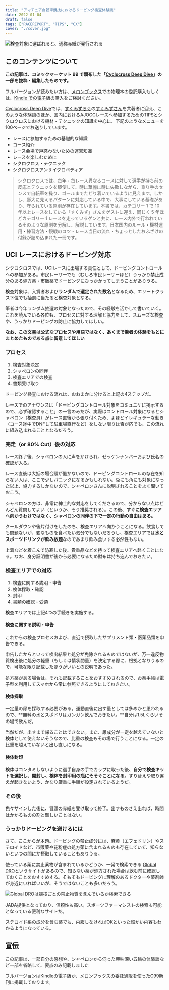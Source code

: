 ```yaml
---
title: "アマチュア自転車競技におけるドーピング検査体験談"
date: 2022-01-04
draft: false
tags: ["RACEREPORT", "TIPS", "CX"]
cover: "./cover.jpg"
---
```


![検査対象に選ばれると、通称赤紙が発行される](./cover.jpg)

## このコンテンツについて

**この記事は、コミックマーケット 99 で頒布した「[Cyclocross Deep Dive](https://amzn.to/3qJo6l8)」の一部を抜粋・編集したものです。**

フルバージョンが読みたい方は、[メロンブックス](https://www.melonbooks.co.jp/detail/detail.php?product_id=1163552)での物理本の委託購入もしくは、[Kindle での電子版](https://amzn.to/3qJo6l8)の購入をご検討ください。

<Amzn asin="B09NWBGVJD">

<LinkCard url="https://www.melonbooks.co.jp/detail/detail.php?product_id=1163552" />

[Cyclocross Deep Dive](https://amzn.to/3qJo6l8)では、[すくみずろぐ](https://skmzlog.com/)の[すくみずさん](https://twitter.com/skmzmw)を共著者に迎え、このような体験談のほか、国内におけるAJOCCレースへ参加するためのTIPSとシクロクロスにおける機材・テクニックの知識を中心に、下記のようなメニューを100ページでお送りしています。

- レースに参加するための基礎的な知識
- コース紹介
- レース会場で戸惑わないための運営知識
- レースを楽しむために
- シクロクロス・テクニック
- シクロクロスアンサイクロペディア

> シクロクロスでは、毎年・毎レース異なるコースに対して選手が持ち前の反応とテクニックを駆使して、時に華麗に時に失敗しながら、乗り手のセンスで自転車を操り、ゴールまでたどり着いているように見えます。しかし、膨大に見えるパターンに対応している中で、大事にしている基礎があり、守られている原則が存在しています。本書では、カテゴリー 1 で 10 年以上レースをしている「すくみず」さんをゲストに迎え、同じく 5 年ほどカテゴリー 1 レースを走っているゲンと共に、レース内外で行われているそのような原則を分解し、解説しています。日本国内のルール・機材運用・練習方法・観戦のコツ・レース当日の流れ・ちょっとしたおふざけの付録が詰め込まれた一冊です。

## UCI レースにおけるドーピング対応

シクロクロスでは、UCIレースに出場する責任として、ドーピングコントロールへの参加がある。市民レーサーでも（むしろ市民レーサーほど）うっかり禁止成分のある処方薬・市販薬でドーピングにひっかかってしまうことがありうる。

検査対象は、入賞者および**ランダムで選定された数名**となるため、エリートクラス下位でも抽選に当たると検査対象となる。

筆者は今年ランダム抽選の対象となったので、その経験を活かして書いていく。これを読んでいる各位も、プロセスに対する理解と協力をして、スムーズな検査や、うっかりドーピングの防止に協力してほしい。

**なお、この文書は公式なプロセスや用語ではなく、あくまで筆者の体験をもとにまとめたものである点に留意してほしい**

### プロセス

1. 検査対象決定
2. シャペロンの同伴
3. 検査エリアでの検査
4. 書類受け取り

ドーピング検査における流れは、おおまかに分けると上記の4ステップだ。

レースでのアナウンスは「ドーピングコントロール対象をコミュニケに掲示するので、必ず確認すること」の一言のみだが、実際はコントロール対象になるとシャペロン（検査員）がレース直後から張り付くため、よほどイレギュラーな動き（コース途中でDNFして駐車場直行など）をしない限りは否が応でも、この流れに組み込まれることとなるだろう。

### 完走（or 80% Cut）後の対応

レース終了後、シャペロンの人に声をかけられ、ゼッケンナンバーおよび氏名の確認が入る。

レース直後は大抵の場合頭が働かないので、ドーピングコントロールの存在を知らない人は、ここで少しパニックになるかもしれない。兎にも角にも対象になった以上、協力するしかないので、シャペロンさんに説明されることをよく聞いておこう。

シャペロンの方は、非常に紳士的な対応をしてくださるので、分からない点はどんどん質問してよい（というか、そう推奨される）。この後、**すぐに検査エリアへ向かうわけではなく、シャペロンの同伴の下で一定の行動の自由はある。**

クールダウンや後片付けをしたのち、検査エリアへ向かうことになる。飲食しても問題ないが、変なものを食べたい気分でもないだろうし、検査エリアでは**水とスポーツドリンクが飲み放題**なのであまり飲み食いする必然性もない。

上着などを着こんで防寒した後、貴重品などを持って検査エリアへ赴くことになる。なお、身分証明書が後から必要になるため財布は持ち込んでおきたい。

### 検査エリアでの対応

1. 検査に関する説明・申告
2. 検体採取・確認
3. 封印
4. 書類の確認・受領

検査エリアでは上記4つの手続きを実施する。

#### 検査に関する説明・申告

これからの検査プロセスおよび、直近で摂取したサプリメント類・医薬品類を申告できる。

申告したからといって検出結果と処分が免除されるものではないが、万一違反物質検出後に処分の軽重（もしくは情状酌量）を決定する際に、根拠となりうるので、可能な限り記載したほうがいいとの説明であった。

処方薬がある場合は、それも記載することをおすすめされるので、お薬手帳は電子型を利用してスマホから常に参照できるようにしておきたい。

#### 検体採取

一定量の尿を採取する必要がある。運動直後に出す量としては多めかと思われるので、**無料の水とスポドリはガンガン飲んでおきたい。**自分は1.5Lくらいその場で飲んだ。

当然だが、出すまで帰ることはできない。また、尿成分が一定を越えていないと検体として使えないそうなので、比重の検査もその場で行うことになる。一定の比重を越えていないと出し直しになる。

#### 検体封印

検体はコンタミしないように選手自身の手でカップに取った後、**自分で検査キットを選択し、開封し、検体を封印用の瓶にそそぐことになる**。すり替えや取り違えが起きないよう、かなり厳重に手順が設定されているようだ。

### その後

色々サインした後に、冒頭の赤紙を受け取って終了。出すものさえ出れば、時間はかかるものの割と難しいことはない。

### うっかりドーピングを避けるには

さて、ここからが本題。ドーピングの禁止成分には、麻黄（エフェドリン）やステロイドなど、市販薬や花粉症の処方薬に含まれるものも存在していて、知らないといつの間にか摂取していることもありうる。

使っている薬に禁止薬物が含まれているかどうか、一発で検索できる [Global DRO](https://www.globaldro.com/JP/search)というサイトがあるので、知らない薬が処方された場合は飲む前に確認しておくことをおすすめする。そもそもドーピングに理解のあるドクターや薬剤師が身近にいればいいが、そうではないことも多いだろう。

![Global DROは競技ごとの禁止物質を含んでいるか検索できる](./dro.jpg)

<LinkCard url="https://www.globaldro.com/JP/search" />

JADA提供となっており、信頼性も高い。スポーツファーマシストの検索も可能となっている便利なサイトだ。

ステロイド系の成分を含む薬でも、内服しなければOKといった細かい内容もわかるようになっている。

## 宣伝

この記事は、一部自分の感想や、シャペロンから伺った興味深い五輪の体験談など一部を省略して、要点のみ記載しました

フルバージョンはKindleの電子版か、メロンブックスの委託通販を使ったC99新刊に掲載しております。

<Amzn asin="B09NWBGVJD">

<LinkCard url="https://www.melonbooks.co.jp/detail/detail.php?product_id=1163552" />
